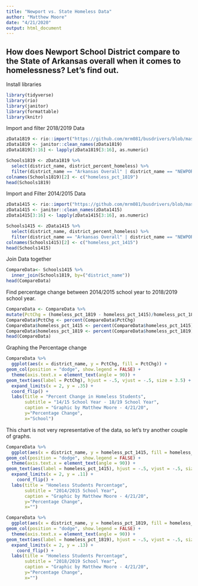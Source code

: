 ```yaml
---
title: "Newport vs. State Homeless Data"
author: "Matthew Moore"
date: "4/21/2020"
output: html_document
---
```


## How does Newport School District compare to the State of Arkansas overall when it comes to homelessness? Let's find out.

Install libraries
```r
library(tidyverse)
library(rio)
library(janitor)
library(formattable)
library(knitr)
```
Import and filter 2018/2019 Data
```r
zData1819 <- rio::import("https://github.com/mrm081/busdrivers/blob/master/AR_School_Homeless_Data1819.xlsx?raw=true", which = "Data")
zData1819 <- janitor::clean_names(zData1819)
zData1819[3:16] <- lapply(zData1819[3:16], as.numeric)
```
```r
Schools1819 <- zData1819 %>% 
  select(district_name, district_percent_homeless) %>% 
  filter(district_name == "Arkansas Overall" | district_name == "NEWPORT SCHOOL DISTRICT")
colnames(Schools1819)[2] <- c("homeless_pct_1819")
head(Schools1819)
```
Import and Filter 2014/2015 Data
```r
zData1415 <- rio::import("https://github.com/mrm081/busdrivers/blob/master/AR_School_Homeless_data1415.xlsx?raw=true", which = "Data")
zData1415 <- janitor::clean_names(zData1415)
zData1415[3:16] <- lapply(zData1415[3:16], as.numeric)
```
```r
Schools1415 <- zData1415 %>% 
  select(district_name, district_percent_homeless) %>% 
  filter(district_name == "Arkansas Overall" | district_name == "NEWPORT SCHOOL DISTRICT")
colnames(Schools1415)[2] <- c("homeless_pct_1415")
head(Schools1415)
```

Join Data together
```r
CompareData<- Schools1415 %>% 
  inner_join(Schools1819, by=("district_name"))
head(CompareData)
```
Find percentage change between 2014/2015 school year to 2018/2019 school year.
```r
CompareData <- CompareData %>% 
mutate(PctChg = (homeless_pct_1819 - homeless_pct_1415)/homeless_pct_1819) 
CompareData$PctChg <- percent(CompareData$PctChg)
CompareData$homeless_pct_1415 <- percent(CompareData$homeless_pct_1415)
CompareData$homeless_pct_1819 <- percent(CompareData$homeless_pct_1819)
head(CompareData)
```
Graphing the Percentage change

```r
CompareData %>% 
  ggplot(aes(x = district_name, y = PctChg, fill = PctChg)) +
geom_col(position = "dodge", show.legend = FALSE) +
  theme(axis.text.x = element_text(angle = 90)) +
geom_text(aes(label = PctChg), hjust = -.5, vjust = -.5, size = 3.5) +
  expand_limits(x = 2, y = .35) +
  coord_flip() +
  labs(title = "Percent Change in Homeless Students",
       subtitle = "14/15 School Year - 18/19 School Year",
       caption = "Graphic by Matthew Moore - 4/21/20",
       y="Percentage Change",
       x="School")
```

This chart is not very representative of the data, so let's try another couple of graphs.
```r
CompareData %>% 
  ggplot(aes(x = district_name, y = homeless_pct_1415, fill = homeless_pct_1415)) +
geom_col(position = "dodge", show.legend = FALSE) +
  theme(axis.text.x = element_text(angle = 90)) +
geom_text(aes(label = homeless_pct_1415), hjust = -.5, vjust = -.5, size = 3.5) +
  expand_limits(x = 2, y = .11) +
    coord_flip() +
  labs(title = "Homeless Students Percentage",
       subtitle = "2014/2015 School Year",
       caption = "Graphic by Matthew Moore - 4/21/20",
       y="Percentage Change",
       x="")
```

```r
CompareData %>% 
  ggplot(aes(x = district_name, y = homeless_pct_1819, fill = homeless_pct_1819)) +
geom_col(position = "dodge", show.legend = FALSE) +
  theme(axis.text.x = element_text(angle = 90)) +
geom_text(aes(label = homeless_pct_1819), hjust = -.5, vjust = -.5, size = 3.5) +
  expand_limits(x = 2, y = .13) +
    coord_flip() +
  labs(title = "Homeless Students Percentage",
       subtitle = "2018/2019 School Year",
       caption = "Graphic by Matthew Moore - 4/21/20",
       y="Percentage Change",
       x="")
```